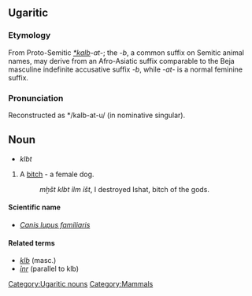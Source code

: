 ==Ugaritic==

===Etymology===
From Proto-Semitic ''[[*kalb]]-at-''; the ''-b'', a common suffix on Semitic animal names, may derive from an Afro-Asiatic suffix comparable to the Beja masculine indefinite accusative suffix ''-b'', while ''-at-'' is a normal feminine suffix.

===Pronunciation===
Reconstructed as */kalb-at-u/ (in nominative singular).

==Noun==
[[Category:Ugaritic nouns]]
[[Category:Mammals]]
* ''klbt''
#A [[bitch]] - a female dog.
#:''mḫšt klbt ỉlm ỉšt'', I destroyed Ishat, bitch of the gods.

====Scientific name====
*''[[Canis lupus familiaris]]''

====Related terms====
* ''[[klb]]'' (masc.)
* ''[[ỉnr]]'' (parallel to klb)